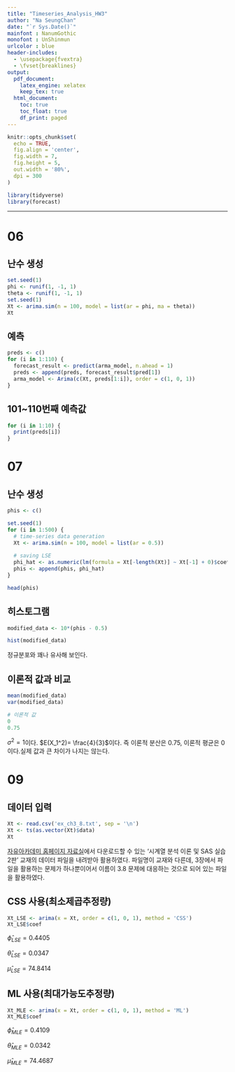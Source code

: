 ```yaml
---
title: "Timeseries_Analysis_HW3"
author: "Na SeungChan"
date: "`r Sys.Date()`"
mainfont : NanumGothic
monofont : UnShinmun
urlcolor : blue
header-includes:
  - \usepackage{fvextra}
  - \fvset{breaklines}
output:
  pdf_document:
    latex_engine: xelatex
    keep_tex: true
  html_document:
    toc: true
    toc_float: true
    df_print: paged
---
```


```r
knitr::opts_chunk$set(
  echo = TRUE,
  fig.align = 'center',
  fig.width = 7,
  fig.height = 5,
  out.width = '80%',
  dpi = 300
)

library(tidyverse)
library(forecast)
```

---

# 06

## 난수 생성 

```r
set.seed(1)
phi <- runif(1, -1, 1)
theta <- runif(1, -1, 1)
set.seed(1)
Xt <- arima.sim(n = 100, model = list(ar = phi, ma = theta))
Xt
```


## 예측 

```r
preds <- c()
for (i in 1:110) {
  forecast_result <- predict(arma_model, n.ahead = 1)
  preds <- append(preds, forecast_result$pred[1])
  arma_model <- Arima(c(Xt, preds[1:i]), order = c(1, 0, 1))
}
```


## 101~110번째 예측값

```r
for (i in 1:10) {
  print(preds[i])
}
```



# 07

## 난수 생성 

```r
phis <- c()

set.seed(1)
for (i in 1:500) {
  # time-series data generation
  Xt <- arima.sim(n = 100, model = list(ar = 0.5))
  
  # saving LSE
  phi_hat <- as.numeric(lm(formula = Xt[-length(Xt)] ~ Xt[-1] + 0)$coef)
  phis <- append(phis, phi_hat)
}

head(phis)
```


## 히스토그램

```r
modified_data <- 10*(phis - 0.5)

hist(modified_data)
```

정규분포와 꽤나 유사해 보인다.


## 이론적 값과 비교

```r
mean(modified_data)
var(modified_data)

# 이론적 값
0
0.75
```


$\sigma^2 = 1$이다. $E(X_1^2)= \frac{4}{3}$이다. 즉 이론적 분산은 0.75, 이론적 평균은 0이다.실제 값과 큰 차이가 나지는 않는다.



# 09

## 데이터 입력 

```r
Xt <- read.csv('ex_ch3_8.txt', sep = '\n')
Xt <- ts(as.vector(Xt)$data)
Xt
```

[자유아카데미 홈페이지 자료실](http://www.freeaca.com/new/library/BoardTableList.aspx)에서 다운로드할 수 있는 '시계열 분석 이론 및 SAS 실습 2판' 교재의 데이터 파일을 내려받아 활용하였다. 파일명이 교재와 다른데, 3장에서 파일을 활용하는 문제가 하나뿐이어서 이름이 3.8 문제에 대응하는 것으로 되어 있는 파일을 활용하였다.


## CSS 사용(최소제곱추정량)

```r
Xt_LSE <- arima(x = Xt, order = c(1, 0, 1), method = 'CSS')
Xt_LSE$coef
```

$\hat{\phi}_{LSE} = 0.4405$

$\hat{\theta}_{LSE} = 0.0347$

$\hat{\mu}_{LSE} = 74.8414$


## ML 사용(최대가능도추정량)

```r
Xt_MLE <- arima(x = Xt, order = c(1, 0, 1), method = 'ML')
Xt_MLE$coef
```

$\hat{\phi}_{MLE} = 0.4109$

$\hat{\theta}_{MLE} = 0.0342$

$\hat{\mu}_{MLE} = 74.4687$
















